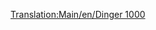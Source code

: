 [[Translation:Main/en/Dinger 1000]]
{{Template:Aircraft
|Name=Dinger 1000
|Image=[[File:en/Dinger1000.png|Dinger 1000]]
|Cost=164.062 (328,124)
|Speed=2,330 kph (1,448 MPH)
|Annual=7.059 (14,118)
|Designed=2013
|Lifespan=25
|Capacity=130 passengers & 45 bags of mail
|Description=Futuristic and Fictional. Apparently by Dinger/Fokker. Higher capacity than concorde, but not by much. Fastest and most expensive plane; for high-volume routes the bottleneck is at the airport, which in the long run favors the [[Main/en/Dinger 200]]'s larger capacity.
|Real-life=Fictional
}}